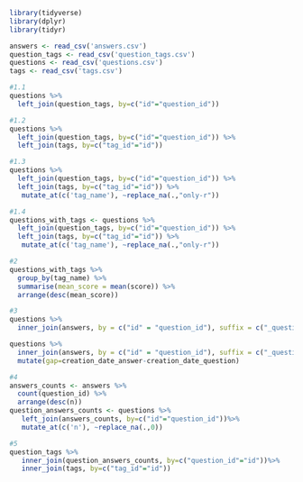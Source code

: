 ```r
library(tidyverse)
library(dplyr)
library(tidyr)

answers <- read_csv('answers.csv')
question_tags <- read_csv('question_tags.csv')
questions <- read_csv('questions.csv')
tags <- read_csv('tags.csv')

#1.1
questions %>%
  left_join(question_tags, by=c("id"="question_id"))

```
```r
#1.2
questions %>%
  left_join(question_tags, by=c("id"="question_id")) %>%
  left_join(tags, by=c("tag_id"="id"))
```
```r
#1.3
questions %>%
  left_join(question_tags, by=c("id"="question_id")) %>%
  left_join(tags, by=c("tag_id"="id")) %>%
   mutate_at(c('tag_name'), ~replace_na(.,"only-r"))
```
```r
#1.4
questions_with_tags <- questions %>%
  left_join(question_tags, by=c("id"="question_id")) %>%
  left_join(tags, by=c("tag_id"="id")) %>%
   mutate_at(c('tag_name'), ~replace_na(.,"only-r"))
```

```r
#2
questions_with_tags %>%
  group_by(tag_name) %>%
  summarise(mean_score = mean(score)) %>%
  arrange(desc(mean_score))
```
```r
#3
questions %>%
  inner_join(answers, by = c("id" = "question_id"), suffix = c("_question","_answer"))
```
```r
questions %>%
  inner_join(answers, by = c("id" = "question_id"), suffix = c("_question","_answer")) %>%
  mutate(gap=creation_date_answer-creation_date_question)
```
```r
#4
answers_counts <- answers %>%
  count(question_id) %>%
  arrange(desc(n))
question_answers_counts <- questions %>%
   left_join(answers_counts, by=c("id"="question_id"))%>%
   mutate_at(c('n'), ~replace_na(.,0))
```


```r
#5
question_tags %>%
   inner_join(question_answers_counts, by=c("question_id"="id"))%>%
   inner_join(tags, by=c("tag_id"="id"))
```


